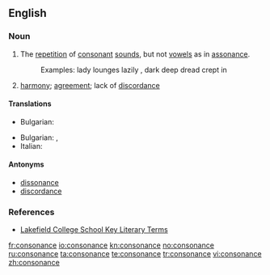 ==English==

===Noun===
{{en-noun}}

# The [[repetition]] of [[consonant]] [[sounds]], but not [[vowels]] as in [[assonance]].
#:Examples: lady lounges lazily , dark deep dread crept in
# {{music}} [[harmony]]; [[agreement]]; lack of [[discordance]]

====Translations====
{{trans-top|the repetition of consonant sounds}}
* Bulgarian: {{t|bg|съзвучие|n}}
{{trans-mid}}
{{trans-bottom}}

{{trans-top|music harmony; agreement}}
* Bulgarian: {{t+|bg|съгласие|n}},  {{t|bg|хармония|f}}
* Italian: {{t+|it|consonanza|f}}
{{trans-mid}}
{{trans-bottom}}

====Antonyms====
*[[dissonance]]
*[[discordance]]

===References===
*[http://olc.lcs.on.ca/English/ETS4Ue.Nsf/5f78f7e68f1c4d30852565960008af71/bb7e8c258996458385256d8f00486f1e?OpenDocument Lakefield College School Key Literary Terms]

[[fr:consonance]]
[[io:consonance]]
[[kn:consonance]]
[[no:consonance]]
[[ru:consonance]]
[[ta:consonance]]
[[te:consonance]]
[[tr:consonance]]
[[vi:consonance]]
[[zh:consonance]]